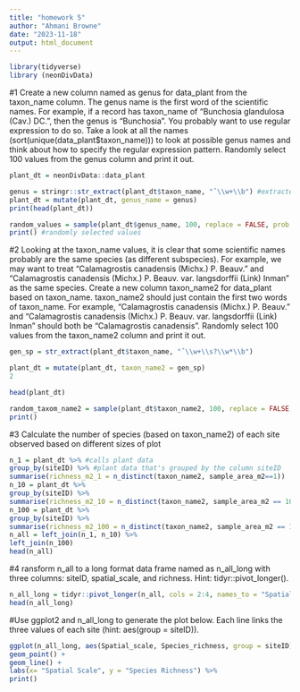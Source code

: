 ```yaml
---
title: "homework 5"
author: "Ahmani Browne"
date: "2023-11-18"
output: html_document
---
```


```r
library(tidyverse)
library (neonDivData)
```


#1  Create a new column named as genus for data_plant from the taxon_name column. The genus name is the first word of the scientific names. For example, if a record has taxon_name of "Bunchosia glandulosa (Cav.) DC.", then the genus is "Bunchosia". You probably want to use regular expression to do so. Take a look at all the names (sort(unique(data_plant$taxon_name))) to look at possible genus names and think about how to specify the regular expression pattern. Randomly select 100 values from the genus column and print it out.

```r
plant_dt = neonDivData::data_plant
```


```r

genus = stringr::str_extract(plant_dt$taxon_name, "ˆ\\w+\\b") #extracted genus
plant_dt = mutate(plant_dt, genus_name = genus)
print(head(plant_dt))
```

```r
random_values = sample(plant_dt$genus_name, 100, replace = FALSE, prob = NULL) %>%
print() #randomly selected values
```
#2 Looking at the taxon_name values, it is clear that some scientific names probably are the same species (as different subspecies). For example, we may want to treat “Calamagrostis canadensis (Michx.) P. Beauv.” and “Calamagrostis canadensis (Michx.) P. Beauv. var. langsdorffii (Link) Inman” as the same species. Create a new column taxon_name2 for data_plant based on taxon_name. taxon_name2 should just contain the first two words of taxon_name. For example, “Calamagrostis canadensis (Michx.) P. Beauv.” and “Calamagrostis canadensis (Michx.) P. Beauv. var. langsdorffii (Link) Inman” should both be “Calamagrostis canadensis”. Randomly select 100 values from the taxon_name2 column and print it out.

```r
gen_sp = str_extract(plant_dt$taxon_name, "ˆ\\w+\\s?\\w*\\b")

plant_dt = mutate(plant_dt, taxon_name2 = gen_sp)
2

head(plant_dt)
```
```r
random_taxom_name2 = sample(plant_dt$taxon_name2, 100, replace = FALSE, prob = NULL) %>%
print()
```

#3 Calculate the number of species (based on taxon_name2) of each site observed based on different sizes of plot

```r
n_1 = plant_dt %>% #calls plant data
group_by(siteID) %>% #plant data that's grouped by the column siteID
summarise(richness_m2_1 = n_distinct(taxon_name2, sample_area_m2==1))
n_10 = plant_dt %>%
group_by(siteID) %>%
summarise(richness_m2_10 = n_distinct(taxon_name2, sample_area_m2 == 10))
n_100 = plant_dt %>%
group_by(siteID) %>% 
summarise(richness_m2_100 = n_distinct(taxon_name2, sample_area_m2 == 100))  
n_all = left_join(n_1, n_10) %>%
left_join(n_100)
head(n_all)
```

#4 ransform n_all to a long format data frame named as n_all_long with three columns: siteID, spatial_scale, and richness. Hint: tidyr::pivot_longer().

```r
n_all_long = tidyr::pivot_longer(n_all, cols = 2:4, names_to = "Spatial_scale" , values_to = "Species_richness")
head(n_all_long)
```

#Use ggplot2 and n_all_long to generate the plot below. Each line links the three values of each site (hint: aes(group = siteID)).

```r
ggplot(n_all_long, aes(Spatial_scale, Species_richness, group = siteID)) +
geom_point() +
geom_line() +
labs(x= "Spatial Scale", y = "Species Richness") %>%
print()
```

